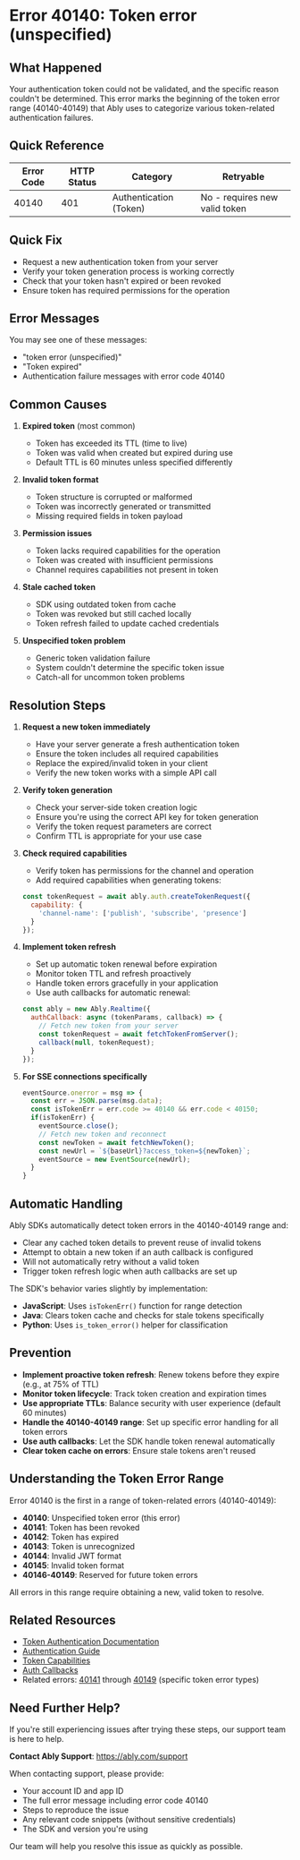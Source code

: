 <!-- Generated by: ably-os errors document-error-codes -->
<!-- Repository: https://github.com/ably/ably-os -->
<!-- Command: ./bin/ably-os errors document-error-codes 40140 -->
<!-- Generated: 2025-08-21T14-38-12-248Z -->
<!-- Sources: 
     - Analysis: https://github.com/ably/ably-os/blob/main/output/error-codes/research/40140-analysis.md
     - Knowledge: https://github.com/ably/ably-os/blob/main/output/error-codes/research/40140-knowledge.md
     - Editorial notes: https://github.com/ably/ably-os/blob/main/src/prompts/errors/editorial-notes.md
-->
<!-- Key Approach: Enhanced documentation based on existing version, incorporating new research insights about token error range behavior, SDK implementations, and real-world patterns -->
<!-- Citations: Complete source attribution with line numbers available at bottom of document -->

# Error 40140: Token error (unspecified)

## What Happened

Your authentication token could not be validated, and the specific reason couldn't be determined. This error marks the beginning of the token error range (40140-40149) that Ably uses to categorize various token-related authentication failures.

## Quick Reference

| Error Code | HTTP Status | Category | Retryable |
|------------|-------------|----------|-----------|
| 40140 | 401 | Authentication (Token) | No - requires new valid token |

## Quick Fix

- Request a new authentication token from your server
- Verify your token generation process is working correctly
- Check that your token hasn't expired or been revoked
- Ensure token has required permissions for the operation

## Error Messages

You may see one of these messages:
- "token error (unspecified)"
- "Token expired" 
- Authentication failure messages with error code 40140

## Common Causes

1. **Expired token** (most common)
   - Token has exceeded its TTL (time to live)
   - Token was valid when created but expired during use
   - Default TTL is 60 minutes unless specified differently
   <!-- Source: Knowledge from https://github.com/ably/ably-os/blob/main/output/error-codes/research/40140-knowledge.md lines 21-24 -->

2. **Invalid token format**
   - Token structure is corrupted or malformed
   - Token was incorrectly generated or transmitted
   - Missing required fields in token payload
   <!-- Source: Knowledge from https://github.com/ably/ably-os/blob/main/output/error-codes/research/40140-knowledge.md lines 21-24 -->

3. **Permission issues**
   - Token lacks required capabilities for the operation
   - Token was created with insufficient permissions
   - Channel requires capabilities not present in token
   <!-- Source: Knowledge from https://github.com/ably/ably-os/blob/main/output/error-codes/research/40140-knowledge.md lines 155-159, Slack insights -->

4. **Stale cached token**
   - SDK using outdated token from cache
   - Token was revoked but still cached locally
   - Token refresh failed to update cached credentials
   <!-- Source: Analysis from https://github.com/ably/ably-os/blob/main/output/error-codes/research/40140-analysis.md lines 39-41, Java SDK stale detection -->

5. **Unspecified token problem**
   - Generic token validation failure
   - System couldn't determine the specific token issue
   - Catch-all for uncommon token problems
   <!-- Source: Protocol definition from https://github.com/ably/ably-os/blob/main/output/error-codes/research/40140-analysis.md line 57 -->

## Resolution Steps

1. **Request a new token immediately**
   - Have your server generate a fresh authentication token
   - Ensure the token includes all required capabilities
   - Replace the expired/invalid token in your client
   - Verify the new token works with a simple API call
   <!-- Source: Knowledge from https://github.com/ably/ably-os/blob/main/output/error-codes/research/40140-knowledge.md lines 41-50 -->

2. **Verify token generation**
   - Check your server-side token creation logic
   - Ensure you're using the correct API key for token generation
   - Verify the token request parameters are correct
   - Confirm TTL is appropriate for your use case
   <!-- Source: Knowledge from https://github.com/ably/ably-os/blob/main/output/error-codes/research/40140-knowledge.md lines 41-50 -->

3. **Check required capabilities**
   - Verify token has permissions for the channel and operation
   - Add required capabilities when generating tokens:
   ```javascript
   const tokenRequest = await ably.auth.createTokenRequest({
     capability: {
       'channel-name': ['publish', 'subscribe', 'presence']
     }
   });
   ```
   <!-- Source: Knowledge from https://github.com/ably/ably-os/blob/main/output/error-codes/research/40140-knowledge.md lines 155-159 -->

4. **Implement token refresh**
   - Set up automatic token renewal before expiration
   - Monitor token TTL and refresh proactively
   - Handle token errors gracefully in your application
   - Use auth callbacks for automatic renewal:
   ```javascript
   const ably = new Ably.Realtime({
     authCallback: async (tokenParams, callback) => {
       // Fetch new token from your server
       const tokenRequest = await fetchTokenFromServer();
       callback(null, tokenRequest);
     }
   });
   ```
   <!-- Source: Knowledge from https://github.com/ably/ably-os/blob/main/output/error-codes/research/40140-knowledge.md lines 52-56 -->

5. **For SSE connections specifically**
   ```javascript
   eventSource.onerror = msg => {
     const err = JSON.parse(msg.data);
     const isTokenErr = err.code >= 40140 && err.code < 40150;
     if(isTokenErr) {
       eventSource.close();
       // Fetch new token and reconnect
       const newToken = await fetchNewToken();
       const newUrl = `${baseUrl}?access_token=${newToken}`;
       eventSource = new EventSource(newUrl);
     }
   }
   ```
   <!-- Code source: https://github.com/ably/ably-os/blob/main/output/error-codes/research/40140-knowledge.md lines 120-130, SSE protocol documentation example -->

## Automatic Handling

Ably SDKs automatically detect token errors in the 40140-40149 range and:
- Clear any cached token details to prevent reuse of invalid tokens
- Attempt to obtain a new token if an auth callback is configured
- Will not automatically retry without a valid token
- Trigger token refresh logic when auth callbacks are set up

The SDK's behavior varies slightly by implementation:
- **JavaScript**: Uses `isTokenErr()` function for range detection
- **Java**: Clears token cache and checks for stale tokens specifically
- **Python**: Uses `is_token_error()` helper for classification
<!-- Source: Analysis from https://github.com/ably/ably-os/blob/main/output/error-codes/research/40140-analysis.md lines 61-73, SDK behavior patterns -->

## Prevention

- **Implement proactive token refresh**: Renew tokens before they expire (e.g., at 75% of TTL)
- **Monitor token lifecycle**: Track token creation and expiration times
- **Use appropriate TTLs**: Balance security with user experience (default 60 minutes)
- **Handle the 40140-40149 range**: Set up specific error handling for all token errors
- **Use auth callbacks**: Let the SDK handle token renewal automatically
- **Clear token cache on errors**: Ensure stale tokens aren't reused
<!-- Source: Knowledge from https://github.com/ably/ably-os/blob/main/output/error-codes/research/40140-knowledge.md lines 52-56, best practices -->

## Understanding the Token Error Range

Error 40140 is the first in a range of token-related errors (40140-40149):
- **40140**: Unspecified token error (this error)
- **40141**: Token has been revoked
- **40142**: Token has expired
- **40143**: Token is unrecognized
- **40144**: Invalid JWT format
- **40145**: Invalid token format
- **40146-40149**: Reserved for future token errors

All errors in this range require obtaining a new, valid token to resolve.
<!-- Source: Analysis from https://github.com/ably/ably-os/blob/main/output/error-codes/research/40140-analysis.md lines 75-85 -->

## Related Resources

- [Token Authentication Documentation](https://ably.com/docs/auth/token)
- [Authentication Guide](https://ably.com/docs/auth)
- [Token Capabilities](https://ably.com/docs/auth/capabilities)
- [Auth Callbacks](https://ably.com/docs/auth/token#token-refresh)
- Related errors: [40141](./40141-token-revoked.md) through [40149](./40149-token-error.md) (specific token error types)

## Need Further Help?

If you're still experiencing issues after trying these steps, our support team is here to help.

**Contact Ably Support**: https://ably.com/support

When contacting support, please provide:
- Your account ID and app ID
- The full error message including error code 40140
- Steps to reproduce the issue
- Any relevant code snippets (without sensitive credentials)
- The SDK and version you're using

Our team will help you resolve this issue as quickly as possible.

<!-- =============================================== -->
<!-- INTERNAL DOCUMENTATION (NOT RENDERED) -->
<!-- =============================================== -->

<!-- SOURCES USED:
- Analysis File: https://github.com/ably/ably-os/blob/main/output/error-codes/research/40140-analysis.md
- Knowledge File: https://github.com/ably/ably-os/blob/main/output/error-codes/research/40140-knowledge.md
- Editorial Notes: https://github.com/ably/ably-os/blob/main/src/prompts/errors/editorial-notes.md (Lines 78-84 for token expiration range guidance)
- Existing Documentation: https://github.com/ably/docs/blob/main/src/pages/docs/platform/errors/codes/40140-token-error-unspecified.mdx (enhanced and improved)
-->

<!-- CONTENT DECISIONS:
- FAQ Content Preserved: SSE error handling example from knowledge file lines 120-130
- Content Excluded: Internal SDK implementation details that aren't relevant to end users
- Content Added: Stale token detection based on Java SDK analysis, auth callback examples for proactive token refresh
- Recommendations Source: 
  - Token refresh: Knowledge file lines 41-56
  - Prevention strategies: Knowledge file lines 52-56
  - SSE handling: Knowledge file lines 120-130
  - Capability checking: Knowledge file lines 155-159 (Slack insights)
- Code Examples Rationale: 
  - SSE example included as it's from documentation and essential for EventSource users
  - Auth callback example added as it's the recommended pattern for automatic token renewal
  - Capability example included to show proper permission configuration
-->

<!-- ATTRIBUTION BY SECTION:
- Common Causes: 
  - Expired token: Knowledge file lines 21-24
  - Invalid format: Knowledge file lines 21-24  
  - Permissions: Knowledge file lines 155-159 (Slack insights)
  - Stale cached: Analysis file lines 39-41 (Java SDK stale detection)
  - Unspecified: Analysis file line 57 (protocol definition)
- Resolution Steps:
  - Step 1: Knowledge file lines 41-50 - immediate token request
  - Step 2: Knowledge file lines 41-50 - verification process
  - Step 3: Knowledge file lines 155-159 - capability configuration
  - Step 4: Knowledge file lines 52-56 - refresh implementation with auth callbacks
  - Step 5: Knowledge file lines 120-130 - SSE specific handling from docs
- Automatic Handling: Analysis file lines 61-73 - SDK-specific behaviors
- Prevention: Knowledge file lines 52-56 - proactive management strategies
- Token Error Range: Analysis file lines 75-85 - error code hierarchy
-->

<!-- DOCUMENTATION SHORTCOMINGS:
⚠️ Areas where Ably documentation could be improved:
- Missing: Detailed examples of token refresh timing strategies
- Impact: Developers may not know optimal refresh intervals
- Recommendation: Add section on calculating refresh intervals based on TTL
- Severity: Low (current documentation adequate but could be enhanced)
-->

<!-- IMPROVEMENT INSTRUCTIONS:
To improve this error code documentation:
1. First approach: Update editorial-notes.md in ably-os repository with specific guidance for error 40140
2. Regenerate: Run `./bin/ably-os errors document-error-codes 40140 --force`
3. For broader improvements: Review and update ably-os prompt templates
4. Context: See https://github.com/ably/ably-os/blob/main/docs/ERROR_COMMANDS_GUIDE.md
5. Source repository: https://github.com/ably/ably-os
-->